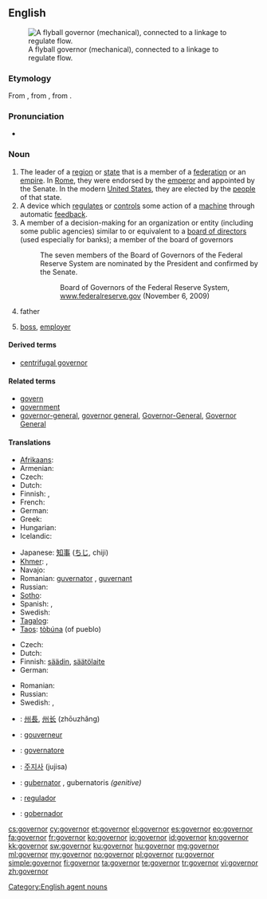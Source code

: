 {{wikipedia}}
==English==
[[Image:Centrifugal governor.png|thumb|right|A flyball governor (mechanical), connected to a linkage to regulate flow.]]

===Etymology===
From {{etyl|la}} {{term|gubernator}}, from {{etyl|grc}} {{term|κυβερνήτης|tr=kybernetes||steersman, pilot, guide|sc=polytonic}}, from {{term|κυβερνάω|tr=kybernao||to steer, to drive, to guide, to act as a pilot|sc=polytonic}}.

===Pronunciation===
* {{audio|En-us-governor.ogg|Audio (US)}}

===Noun===
{{en-noun}}

# The leader of a [[region]] or [[state]] that is a member of a [[federation]] or an [[empire]].  In [[Roman Empire|Rome]], they were endorsed by the [[emperor]] and appointed by the Senate.  In the modern [[United States]], they are elected by the [[people]] of that state.
# A device which [[regulate]]s or [[control]]s some action of a [[machine]] through automatic [[feedback]].
# A member of a decision-making for an organization or entity (including some public agencies) similar to or equivalent to a [[board of directors]] (used especially for banks); a member of the board of governors
#: The seven members of the Board of Governors of the Federal Reserve System are nominated by the President and confirmed by the Senate.
#:: Board of Governors of the Federal Reserve System, [http://www.federalreserve.gov/aboutthefed/bios/board/default.htm www.federalreserve.gov] (November 6, 2009)
# {{informal}} father
# {{informal}} [[boss]], [[employer]]

====Derived terms====
* [[centrifugal governor]]

====Related terms====
* [[govern]]
* [[government]]
* [[governor-general]], [[governor general]], [[Governor-General]], [[Governor General]]

====Translations====
{{trans-top|leader of a region or state}}
* [[Afrikaans]]: {{t|af|goewerneur|xs=Afrikaans}}
* Armenian: {{t-|hy|նահանգապետ|tr=nahangapet}}
* Czech: {{t-|cs|guvernér|m}}
* Dutch: {{t+|nl|gouverneur|m}}
* Finnish: {{t-|fi|kuvernööri}}, {{t+|fi|maaherra}}
* French: {{t+|fr|gouverneur|m}}
* German: {{t+|de|Gouverneur|m}}
* Greek: {{t+|el|κυβερνήτης|m|tr=kyvernítis}}
* Hungarian: {{t|hu|kormányzó}}
* Icelandic: {{t|is|ríkisstjóri|m}}
{{trans-mid}}
* Japanese: [[知事]] ([[ちじ]], chiji)
* [[Khmer]]: {{t|km|អភិបាល|sc=Khmr|tr=apʰi baal}}, {{t|km|ទេសាភិបាល|sc=Khmr|tr=teisaapʰibaal}}
* Navajo: {{tø|nv|naatʼáanii}}
* Romanian: [[guvernare|guvernator]] {{n}}, [[guvernare|guvernant]] {{m}}
* Russian: {{t+|ru|губернатор|m|tr=gub'ernátor}}
* [[Sotho]]: {{t|st|mmusi|xs=Sotho}}
* Spanish: {{t-|es|gobernador|m}}, {{t|es|gobernadora|f}}
* Swedish: {{t|sv|guvernör|c}}
* [[Tagalog]]: {{t|tl|gobernador}}
* [[Taos]]: [[tòbúna]] (of pueblo)
{{trans-bottom}}

{{trans-top|device which regulates or controls}}
* Czech: {{t-|cs|regulátor|m}}
* Dutch: {{t|nl|regelaar}}
* Finnish: [[säädin]], [[säätölaite]]
* German: {{t+|de|Regler|m}}
{{trans-mid}}
* Romanian: {{t-|ro|regulator|m}}
* Russian: {{t+|ru|регулятор|m|tr=r'egul'átor}}
* Swedish: {{t|sv|regulator|c}}, {{t|sv|centrifugalregulator|c}}
{{trans-bottom}}

{{checktrans-top}}
* {{ttbc|zh}}: [[州長]], [[州长]] (zhōuzhǎng)
* {{ttbc|fr}}: [[gouverneur]] {{m}}
* {{ttbc|it}}: [[governatore]] {{m}}
* {{ttbc|ko}}: [[주지사]] (jujisa)
* {{ttbc|la}}: [[gubernator]] {{m}}, gubernatoris ''(genitive)''
* {{ttbc|pt}}: [[regulador]] {{m}}
* {{ttbc|es}}: [[gobernador]] {{m}}
{{trans-bottom}}

[[Category:English agent nouns]]

[[cs:governor]]
[[cy:governor]]
[[et:governor]]
[[el:governor]]
[[es:governor]]
[[eo:governor]]
[[fa:governor]]
[[fr:governor]]
[[ko:governor]]
[[io:governor]]
[[id:governor]]
[[kn:governor]]
[[kk:governor]]
[[sw:governor]]
[[ku:governor]]
[[hu:governor]]
[[mg:governor]]
[[ml:governor]]
[[my:governor]]
[[no:governor]]
[[pl:governor]]
[[ru:governor]]
[[simple:governor]]
[[fi:governor]]
[[ta:governor]]
[[te:governor]]
[[tr:governor]]
[[vi:governor]]
[[zh:governor]]